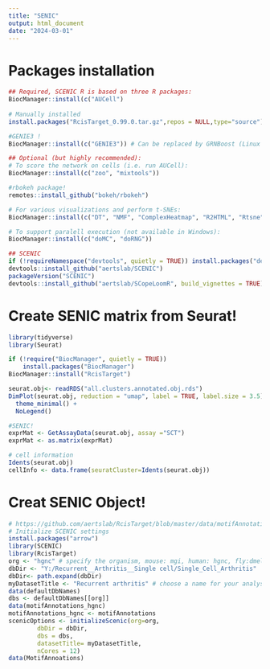 ---
title: "SENIC"
output: html_document
date: "2024-03-01"
---

# Packages installation 
``` {r}
## Required, SCENIC R is based on three R packages:
BiocManager::install(c("AUCell")
                     
# Manually installed 
install.packages("RcisTarget_0.99.0.tar.gz",repos = NULL,type="source")

#GENIE3 ! 
BiocManager::install(c("GENIE3")) # Can be replaced by GRNBoost (Linux & MacOS)

## Optional (but highly recommended):
# To score the network on cells (i.e. run AUCell):
BiocManager::install(c("zoo", "mixtools"))

#rbokeh package! 
remotes::install_github("bokeh/rbokeh")

# For various visualizations and perform t-SNEs:
BiocManager::install(c("DT", "NMF", "ComplexHeatmap", "R2HTML", "Rtsne"))

# To support paralell execution (not available in Windows):
BiocManager::install(c("doMC", "doRNG"))

## SCENIC
if (!requireNamespace("devtools", quietly = TRUE)) install.packages("devtools")
devtools::install_github("aertslab/SCENIC") 
packageVersion("SCENIC")
devtools::install_github("aertslab/SCopeLoomR", build_vignettes = TRUE)
``` 

# Create SENIC matrix from Seurat! 
``` {r}
library(tidyverse)
library(Seurat)

if (!require("BiocManager", quietly = TRUE))
    install.packages("BiocManager")
BiocManager::install("RcisTarget")

seurat.obj<- readRDS("all.clusters.annotated.obj.rds")
DimPlot(seurat.obj, reduction = "umap", label = TRUE, label.size = 3.5) +
  theme_minimal() +
  NoLegend()

#SENIC! 
exprMat <- GetAssayData(seurat.obj, assay ="SCT")
exprMat <- as.matrix(exprMat)

# cell information
Idents(seurat.obj)
cellInfo <- data.frame(seuratCluster=Idents(seurat.obj))
``` 

# Creat SENIC Object! 
``` {r}
# https://github.com/aertslab/RcisTarget/blob/master/data/motifAnnotations_hgnc.RData
# Initialize SCENIC settings
install.packages("arrow")
library(SCENIC)
library(RcisTarget)
org <- "hgnc" # specify the organism, mouse: mgi, human: hgnc, fly:dmel
dbDir <- "Y:/Recurrent__Arthritis__Single cell/Single_Cell_Arthritis"
dbDir<- path.expand(dbDir)
myDatasetTitle <- "Recurrent arthritis" # choose a name for your analysis
data(defaultDbNames)
dbs <- defaultDbNames[[org]]
data(motifAnnotations_hgnc)
motifAnnotations_hgnc <- motifAnnotations
scenicOptions <- initializeScenic(org=org, 
        dbDir = dbDir, 
        dbs = dbs, 
        datasetTitle= myDatasetTitle, 
        nCores = 12)
data(MotifAnnoations)
``` 





